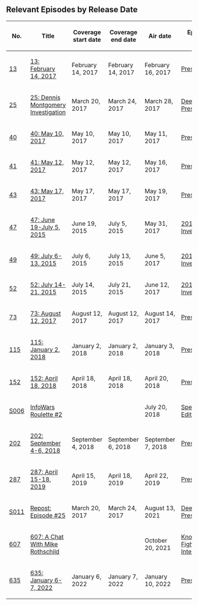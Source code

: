 {{ExternalRedirect}}

==Relevant Episodes by Release Date==
{| class="fandom-table"
!No.
!Title
!Coverage
start date
!Coverage
end date
!Air date
!Episode type
|-
|[[13: February 14, 2017|13]]
|[[13: February 14, 2017]]
|February 14, 2017
|February 14, 2017
|February 16, 2017
|[[:Category:Present Day|Present Day]]
|-
|[[25: Dennis Montgomery Investigation|25]]
|[[25: Dennis Montgomery Investigation]]
|March 20, 2017
|March 24, 2017
|March 28, 2017
|[[:Category:Deep Dive|Deep Dive]], [[:Category:Present Day|Present Day]]
|-
|[[40: May 10, 2017|40]]
|[[40: May 10, 2017]]
|May 10, 2017
|May 10, 2017
|May 11, 2017
|[[:Category:Present Day|Present Day]]
|-
|[[41: May 12, 2017|41]]
|[[41: May 12, 2017]]
|May 12, 2017
|May 12, 2017
|May 16, 2017
|[[:Category:Present Day|Present Day]]
|-
|[[43: May 17, 2017|43]]
|[[43: May 17, 2017]]
|May 17, 2017
|May 17, 2017
|May 19, 2017
|[[:Category:Present Day|Present Day]]
|-
|[[47: June 19-July 5, 2015|47]]
|[[47: June 19-July 5, 2015]]
|June 19, 2015
|July 5, 2015
|May 31, 2017
|[[:Category:2015 Investigation|2015 Investigation]]
|-
|[[49: July 6-13. 2015|49]]
|[[49: July 6-13. 2015]]
|July 6, 2015
|July 13, 2015
|June 5, 2017
|[[:Category:2015 Investigation|2015 Investigation]]
|-
|[[52: July 14-21, 2015|52]]
|[[52: July 14-21, 2015]]
|July 14, 2015
|July 21, 2015
|June 12, 2017
|[[:Category:2015 Investigation|2015 Investigation]]
|-
|[[73: August 12, 2017|73]]
|[[73: August 12, 2017]]
|August 12, 2017
|August 12, 2017
|August 14, 2017
|[[:Category:Present Day|Present Day]]
|-
|[[115: January 2, 2018|115]]
|[[115: January 2, 2018]]
|January 2, 2018
|January 2, 2018
|January 3, 2018
|[[:Category:Present Day|Present Day]]
|-
|[[152: April 18, 2018|152]]
|[[152: April 18, 2018]]
|April 18, 2018
|April 18, 2018
|April 20, 2018
|[[:Category:Present Day|Present Day]]
|-
|[[InfoWars Roulette 2|S006]]
|[[InfoWars Roulette 2|InfoWars Roulette #2]]
|
|
|July 20, 2018
|[[:Category:Special Edition|Special Edition]]
|-
|[[202: September 4-6, 2018|202]]
|[[202: September 4-6, 2018]]
|September 4, 2018
|September 6, 2018
|September 7, 2018
|[[:Category:Present Day|Present Day]]
|-
|[[287: April 15-18, 2019|287]]
|[[287: April 15-18, 2019]]
|April 15, 2019
|April 18, 2019
|April 22, 2019
|[[:Category:Present Day|Present Day]]
|-
|[[Repost: Episode 25|S011]]
|[[Repost: Episode 25|Repost: Episode #25]]
|March 20, 2017
|March 24, 2017
|August 13, 2021
|[[:Category:Deep Dive|Deep Dive]], [[:Category:Present Day|Present Day]]
|-
|[[607: A Chat With Mike Rothschild|607]]
|[[607: A Chat With Mike Rothschild]]
|
|
|October 20, 2021
|[[:Category:Knowledge Fight Interview|Knowledge Fight Interview]]
|-
|[[635: January 6-7, 2022|635]]
|[[635: January 6-7, 2022]]
|January 6, 2022
|January 7, 2022
|January 10, 2022
|[[:Category:Present Day|Present Day]]
|}
